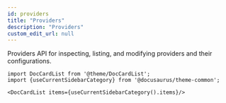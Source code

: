 ```yaml
---
id: providers
title: "Providers"
description: "Providers"
custom_edit_url: null
---
```




Providers API for inspecting, listing, and modifying providers and their configurations.



```mdx-code-block
import DocCardList from '@theme/DocCardList';
import {useCurrentSidebarCategory} from '@docusaurus/theme-common';

<DocCardList items={useCurrentSidebarCategory().items}/>
```
